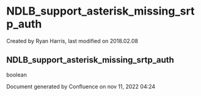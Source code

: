 
# NDLB_support_asterisk_missing_srtp_auth 

 Created by  Ryan Harris, last modified on 2018.02.08

## NDLB_support_asterisk_missing_srtp_auth

boolean

Document generated by Confluence on nov 11, 2022 04:24
